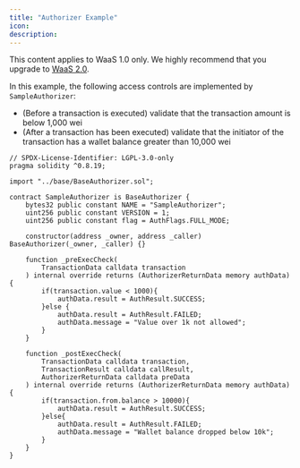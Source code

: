 ```yaml
---
title: "Authorizer Example"
icon: 
description: 
---
```

<Note>This content applies to WaaS 1.0 only. We highly recommend that you upgrade to <a href="/v2/guides/overview/introduction">WaaS 2.0</a>.</Note>

In this example, the following access controls are implemented by `SampleAuthorizer`:

* (Before a transaction is executed) validate that the transaction amount is below 1,000 wei
* (After a transaction has been executed) validate that the initiator of the transaction has a wallet balance greater than 10,000 wei &#x20;

```solidity
// SPDX-License-Identifier: LGPL-3.0-only
pragma solidity ^0.8.19;

import "../base/BaseAuthorizer.sol";

contract SampleAuthorizer is BaseAuthorizer {
    bytes32 public constant NAME = "SampleAuthorizer";
    uint256 public constant VERSION = 1;
    uint256 public constant flag = AuthFlags.FULL_MODE;

    constructor(address _owner, address _caller) BaseAuthorizer(_owner, _caller) {}

    function _preExecCheck(
        TransactionData calldata transaction
    ) internal override returns (AuthorizerReturnData memory authData) {
        if(transaction.value < 1000){
            authData.result = AuthResult.SUCCESS;
        }else {
            authData.result = AuthResult.FAILED;
            authData.message = "Value over 1k not allowed";
        }
    }

    function _postExecCheck(
        TransactionData calldata transaction,
        TransactionResult calldata callResult,
        AuthorizerReturnData calldata preData
    ) internal override returns (AuthorizerReturnData memory authData) {
        if(transaction.from.balance > 10000){
            authData.result = AuthResult.SUCCESS;
        }else{
            authData.result = AuthResult.FAILED;
            authData.message = "Wallet balance dropped below 10k";
        }
    }
}
```



